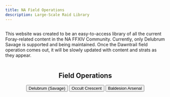 ```yaml
---
title: NA Field Operations
description: Large-Scale Raid Library
---
```



<link
  rel="stylesheet"
  media="(prefers-color-scheme:dark)"
  href="https://cdn.jsdelivr.net/npm/@shoelace-style/shoelace@2.15.1/cdn/themes/dark.css"
  onload="document.documentElement.classList.add('sl-theme-dark');"
/>
<script type="module" src="https://cdn.jsdelivr.net/npm/@shoelace-style/shoelace@2.15.1/cdn/shoelace-autoloader.js"></script>

<html class="sl-theme-dark">
    <body>
    <div class="index-content">
        <sl-card style="display:flex;justify-content:center" class="card-basic">
            <p>This website was created to be an easy-to-access library of all the current Foray-related content in the NA FFXIV Community. Currently, 
            only Delubrum Savage is supported and being maintained. Once the Dawntrail field operation comes out, it will be slowly updated with content and strats as they appear.</p>
        </sl-card>
        <h2 style="display:flex;justify-content:center">Field Operations</h2>
        <div style="display:flex;justify-content:center" class="multi-button">
            <div>
                <button onclick="location.href='/drs/overview'">Delubrum (Savage)</button>
                <button onclick="location.href='/crescent/overview'">Occult Crescent</button>
                <button onclick="location.href='https://www.youtube.com/watch?v=t6XbIAXhXS4'">Baldesion Arsenal</button>
            </div>
        </div>
    </div>
    </body>
 </html>